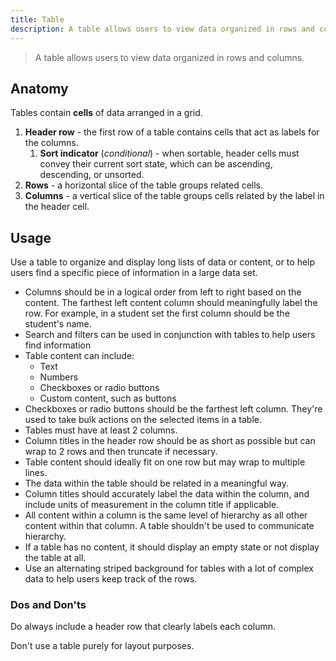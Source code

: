 ```yaml
---
title: Table
description: A table allows users to view data organized in rows and columns.
---
```



> A table allows users to view data organized in rows and columns.

## Anatomy

Tables contain **cells** of data arranged in a grid.

1. **Header row** - the first row of a table contains cells that act as labels for the columns.
	1. **Sort indicator** (_conditional_) - when sortable, header cells must convey their current sort state, which can be ascending, descending, or unsorted.
1. **Rows** - a horizontal slice of the table groups related cells.
1. **Columns** - a vertical slice of the table groups cells related by the label in the header cell.

## Usage

Use a table to organize and display long lists of data or content, or to help users find a specific piece of information in a large data set.

- Columns should be in a logical order from left to right based on the content. The farthest left content column should meaningfully label the row. For example, in a student set the first column should be the student's name.
- Search and filters can be used in conjunction with tables to help users find information
- Table content can include:
  - Text
  - Numbers
  - Checkboxes or radio buttons
  - Custom content, such as buttons
- Checkboxes or radio buttons should be the farthest left column. They're used to take bulk actions on the selected items in a table.
- Tables must have at least 2 columns.
- Column titles in the header row should be as short as possible but can wrap to 2 rows and then truncate if necessary.
- Table content should ideally fit on one row but may wrap to multiple lines.
- The data within the table should be related in a meaningful way.
- Column titles should accurately label the data within the column, and include units of measurement in the column title if applicable.
- All content within a column is the same level of hierarchy as all other content within that column. A table shouldn't be used to communicate hierarchy.
- If a table has no content, it should display an empty state or not display the table at all.
- Use an alternating striped background for tables with a lot of complex data to help users keep track of the rows.

### Dos and Don'ts

<CalloutSuccess title="Dos">

Do always include a header row that clearly labels each column.

</CalloutSuccess>

<CalloutError title="Don'ts">

Don't use a table purely for layout purposes.

</CalloutError>
